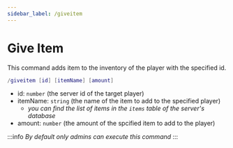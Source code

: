 ```yaml
---
sidebar_label: /giveitem
---
```


# Give Item

This command adds item to the inventory of the player with the specified id.

```lua
/giveitem [id] [itemName] [amount]
```

- id: `number` (the server id of the target player)
- itemName: `string` (the name of the item to add to the specified player)
  - _you can find the list of items in the `items` table of the server's database_
- amount: `number` (the amount of the spcified item to add to the player)

:::info
_By default only admins can execute this command_
:::
